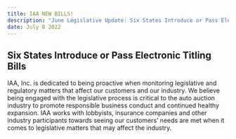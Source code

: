 ```yaml
---
title: IAA NEW BILLS!
description: "June Legislative Update: Six States Introduce or Pass Electronic Titling Bills."
date: July 8 2022
---
```


## Six States Introduce or Pass Electronic Titling Bills

IAA, Inc. is dedicated to being proactive when monitoring legislative and regulatory matters that affect our customers and our industry. We believe being engaged with the legislative process is critical to the auto auction industry to promote responsible business conduct and continued healthy expansion. IAA works with lobbyists, insurance companies and other industry participants towards seeing our customers’ needs are met when it comes to legislative matters that may affect the industry. 
